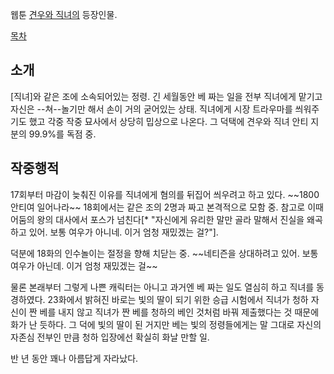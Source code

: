 웹툰 [[견우와 직녀]]의 등장인물.

[[목차]]

== 소개 ==
[직녀]와 같은 조에 소속되어있는 정령. 긴 세월동안 베 짜는 일을 전부 직녀에게 맡기고 자신은 --쳐--놀기만 해서 손이 거의 굳어있는 상태. 직녀에게 시장 트라우마를 씌워주기도 했고 각중 작중 묘사에서 상당히 밉상으로 나온다. 그 덕택에 견우와 직녀 안티 지분의 99.9%를 독점 중. 

== 작중행적 ==
17회부터 마감이 늦춰진 이유를 직녀에게 혐의를 뒤집어 씌우려고 하고 있다. ~~1800 안티여 일어나라~~ 18회에서는 같은 조의 2명과 짜고 본격적으로 모함 중. 참고로 이때 어둠의 왕의 대사에서 포스가 넘친다[* "자신에게 유리한 말만 골라 말해서 진실을 왜곡하고 있어. 보통 여우가 아니네. 이거 엄청 재밌겠는 걸?"].

덕분에 18화의 인수놀이는 절정을 향해 치닫는 중. ~~네티즌을 상대하려고 있어. 보통여우가 아닌데. 이거 엄청 재밌겠는 걸~~

물론 본래부터 그렇게 나쁜 캐릭터는 아니고 과거엔 베 짜는 일도 열심히 하고 직녀를 동경하였다. 23화에서 밝혀진 바로는 빛의 딸이 되기 위한 승급 시험에서 직녀가 청하 자신이 짠 베를 내지 않고 직녀가 짠 베를 청하의 베인 것처럼 바꿔 제출했다는 것 때문에 화가 난 듯하다. 그 덕에 빛의 딸이 된 거지만 베는 빛의 정령들에게는 말 그대로 자신의 자존심 전부인 만큼 청하 입장에선 확실히 화날 만할 일.

반 년 동안 꽤나 아름답게 자라났다.
